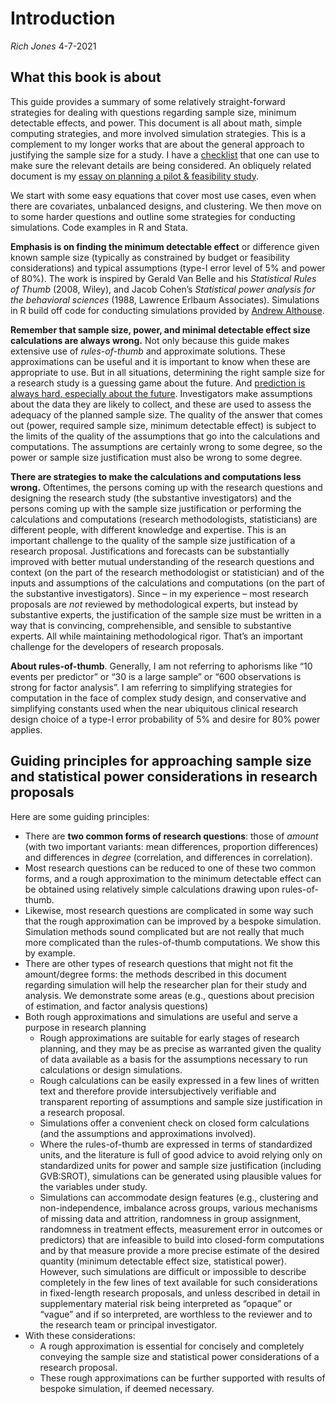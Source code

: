 # Introduction {#intro}

*Rich Jones*
4-7-2021


## What this book is about

This guide provides a summary of some relatively straight-forward strategies for dealing with questions regarding sample size, minimum detectable effects, and power. This document is all about math, simple computing strategies, and more involved simulation strategies. This is a complement to my longer works that are about the general approach to justifying the sample size for a study. I have a [checklist](https://docs.google.com/document/d/1SfCP7L-i7Xva8nlGowS-Z4ngTsNVMc14eNWv96DbloY/edit?usp=sharing) that one can use to make sure the relevant details are being considered. An obliquely related document is my [essay on planning a pilot & feasibility study](https://docs.google.com/document/d/19vZoSYlcn0kf7-RHlbrbPTQJ3uUBldjEevYoQvKcVP8/edit?usp=sharing).

We start with some easy equations that cover most use cases, even when there are  covariates, unbalanced designs, and clustering. We then move on to some harder questions and outline some strategies for conducting simulations. Code examples in R and Stata.

**Emphasis is on finding the minimum detectable effect** or difference given known sample size (typically as constrained by budget or feasibility considerations) and typical assumptions (type-I error level of 5% and power of 80%). The work is inspired by Gerald Van Belle and his *Statistical Rules of Thumb* (2008, Wiley), and Jacob Cohen's *Statistical power analysis for the behavioral sciences* (1988, Lawrence Erlbaum Associates). Simulations in R build off code for conducting simulations
provided by [Andrew Althouse](https://github.com/aalthous/RCT-Simulation-v1/blob/b197df75865e37e5be66f38fef01ed068790b246/RCT_Binary_Outcome.R).

**Remember that sample size, power, and minimal detectable effect size calculations are always wrong.** Not only because this guide makes extensive use of *rules-of-thumb* and approximate solutions. These approximations can be useful and it is important to know when these are appropriate to use. But in all situations, determining the right sample size for a research study is a guessing game about the future. And [prediction is always hard, especially about the future](https://quoteinvestigator.com/2013/10/20/no-predict/). Investigators make assumptions about the data they are likely to collect, and these are used to assess the adequacy of the planned sample size. The quality of the answer that comes out (power, required sample size, minimum detectable effect) is subject to the limits of the quality of the assumptions that go into the calculations and computations. The assumptions are certainly wrong to some degree, so the power or sample size justification must also be wrong to some degree.

**There are strategies to make the calculations and computations less wrong.** Oftentimes, the persons coming up with the research questions and designing the research study (the substantive investigators) and the persons coming up with the sample size justification or performing the calculations and computations (research methodologists, statisticians) are different people, with different knowledge and expertise. This is an important challenge to the quality of the sample size justification of a research proposal. Justifications and forecasts can be substantially improved with better mutual understanding of the research questions and context (on the part of the research methodologist or statistician) and of the inputs and assumptions of the calculations and computations (on the part of the substantive investigators). Since -- in my experience -- most research proposals are *not* reviewed by methodological experts, but instead by substantive experts, the justification of the sample size must be written in a way that is convincing, comprehensible, and sensible to substantive experts. All while maintaining methodological rigor. That's an important challenge for the developers of research proposals.

**About rules-of-thumb**. Generally, I am not referring to aphorisms like "10 events per predictor" or "30 is a large sample" or "600 observations is strong for factor analysis". I am referring to simplifying strategies for computation in the face of complex study design, and conservative and simplifying constants used when the near ubiquitous clinical research design choice of a type-I error probability of 5% and desire for 80% power applies.


## Guiding principles for approaching sample size and statistical power considerations in research proposals

Here are some guiding principles:

* There are **two common forms of research questions**: those of *amount* (with two important variants: mean differences, proportion differences) and differences in *degree* (correlation, and differences in correlation).
* Most research questions can be reduced to one of these two common forms, and a rough approximation to the minimum detectable effect can be obtained using relatively simple calculations drawing upon rules-of-thumb.
* Likewise, most research questions are complicated in some way such that the rough approximation can be improved by a bespoke simulation. Simulation methods sound complicated but are not really that much more complicated than the rules-of-thumb computations. We show this by example.
* There are other types of research questions that might not fit the amount/degree forms: the methods described in this document regarding simulation will help the researcher plan for their study and analysis. We demonstrate some areas (e.g., questions about precision of estimation, and factor analysis questions)
* Both rough approximations and simulations are useful and serve a purpose in research planning
  * Rough approximations are suitable for early stages of research planning, and they may be as precise as warranted given the quality of data available as a basis for the assumptions necessary to run calculations or design simulations.
  * Rough calculations can be easily expressed in a few lines of written text and therefore provide intersubjectively verifiable and transparent reporting of assumptions and sample size justification in a research proposal.
  * Simulations offer a convenient check on closed form calculations (and the assumptions and approximations involved).
  * Where the rules-of-thumb are expressed in terms of standardized units, and the literature is full of good advice to avoid relying only on standardized
    units for power and sample size justification (including GVB:SROT), simulations can be generated using plausible values for the variables under study.
  * Simulations can accommodate design features (e.g., clustering and non-independence, imbalance across groups, various mechanisms of missing data and attrition, randomness in group assignment, randomness in treatment effects, measurement error in outcomes or predictors) that are infeasible to build into closed-form computations and by that measure provide a more precise estimate of the desired quantity (minimum detectable effect size, statistical power). However, such simulations are difficult or impossible to describe completely in the few lines of text available for such considerations in fixed-length research proposals, and unless described in detail in supplementary material risk being interpreted as "opaque" or "vague" and if so interpreted, are worthless to the reviewer and to the research team or principal investigator.
* With these considerations:
  * A rough approximation is essential for concisely and completely conveying the sample size and statistical power considerations of a research proposal.
  * These rough approximations can be further supported with results of bespoke simulation, if deemed necessary.



